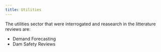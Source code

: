 ```yaml
---
title: Utilities
---
```


The utilities sector that were interrogated and reasearch in the litterature reviews are:

* Demand Forecasting
* Dam Safety Reviews